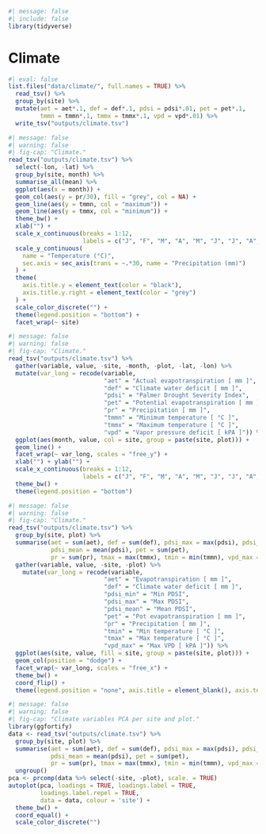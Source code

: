 ```r
#| message: false
#| include: false
library(tidyverse)
```

# Climate {.unnumbered}

```r
#| eval: false
list.files("data/climate/", full.names = TRUE) %>% 
  read_tsv() %>% 
  group_by(site) %>% 
  mutate(aet = aet*.1, def = def*.1, pdsi = pdsi*.01, pet = pet*.1,
         tmmn = tmmn*.1, tmmx = tmmx*.1, vpd = vpd*.01) %>% 
  write_tsv("outputs/climate.tsv") 
```

```r
#| message: false
#| warning: false
#| fig-cap: "Climate."
read_tsv("outputs/climate.tsv") %>% 
  select(-lon, -lat) %>% 
  group_by(site, month) %>% 
  summarise_all(mean) %>% 
  ggplot(aes(x = month)) +
  geom_col(aes(y = pr/30), fill = "grey", col = NA) +
  geom_line(aes(y = tmmn, col = "maximum")) +
  geom_line(aes(y = tmmx, col = "minimum")) +
  theme_bw() +
  xlab("") + 
  scale_x_continuous(breaks = 1:12,
                     labels = c("J", "F", "M", "A", "M", "J", "J", "A", "S", "O", "N", "D")) +
  scale_y_continuous(
    name = "Temperature (°C)",
    sec.axis = sec_axis(trans = ~.*30, name = "Precipitation (mm)")
  ) +
  theme(
    axis.title.y = element_text(color = "black"),
    axis.title.y.right = element_text(color = "grey")
  ) +
  scale_color_discrete("") +
  theme(legend.position = "bottom") +
  facet_wrap(~ site)
```

```r
#| message: false
#| warning: false
#| fig-cap: "Climate."
read_tsv("outputs/climate.tsv") %>% 
  gather(variable, value, -site, -month, -plot, -lat, -lon) %>% 
  mutate(var_long = recode(variable,
                           "aet" = "Actual evapotranspiration [ mm ]",
                           "def" = "Climate water deficit [ mm ]",
                           "pdsi" = "Palmer Drought Severity Index",
                           "pet" = "Potential evapotranspiration [ mm ]",
                           "pr" = "Precipitation [ mm ]",
                           "tmmn" = "Minimum temperature [ °C ]",
                           "tmmx" = "Maximum temperature [ °C ]",
                           "vpd" = "Vapor pressure deficit [ kPA ]")) %>% 
  ggplot(aes(month, value, col = site, group = paste(site, plot))) +
  geom_line() +
  facet_wrap(~ var_long, scales = "free_y") +
  xlab("") + ylab("") +
  scale_x_continuous(breaks = 1:12,
                     labels = c("J", "F", "M", "A", "M", "J", "J", "A", "S", "O", "N", "D")) +
  theme_bw() +
  theme(legend.position = "bottom")
```

```r
#| message: false
#| warning: false
#| fig-cap: "Climate."
read_tsv("outputs/climate.tsv") %>% 
  group_by(site, plot) %>% 
  summarise(aet = sum(aet), def = sum(def), pdsi_max = max(pdsi), pdsi_min = min(pdsi), 
            pdsi_mean = mean(pdsi), pet = sum(pet),
            pr = sum(pr), tmax = max(tmmx), tmin = min(tmmn), vpd_max = max(vpd)) %>% 
  gather(variable, value, -site, -plot) %>% 
    mutate(var_long = recode(variable,
                           "aet" = "Evapotranspiration [ mm ]",
                           "def" = "Climate water deficit [ mm ]",
                           "pdsi_min" = "Min PDSI",
                           "pdsi_max" = "Max PDSI",
                           "pdsi_mean" = "Mean PDSI",
                           "pet" = "Pot evapotranspiration [ mm ]",
                           "pr" = "Precipitation [ mm ]",
                           "tmin" = "Min temperature [ °C ]",
                           "tmax" = "Max temperature [ °C ]",
                           "vpd_max" = "Max VPD [ kPA ]")) %>% 
  ggplot(aes(site, value, fill = site, group = paste(site, plot))) +
  geom_col(position = "dodge") +
  facet_wrap(~ var_long, scales = "free_x") +
  theme_bw() +
  coord_flip() +
  theme(legend.position = "none", axis.title = element_blank(), axis.text.y = element_text(size = 7))
```

```r
#| message: false
#| warning: false
#| fig-cap: "Climate variables PCA per site and plot."
library(ggfortify)
data <- read_tsv("outputs/climate.tsv") %>% 
  group_by(site, plot) %>% 
  summarise(aet = sum(aet), def = sum(def), pdsi_max = max(pdsi), pdsi_min = min(pdsi), 
            pdsi_mean = mean(pdsi), pet = sum(pet),
            pr = sum(pr), tmax = max(tmmx), tmin = min(tmmn), vpd_max = max(vpd)) %>% 
  ungroup()
pca <- prcomp(data %>% select(-site, -plot), scale. = TRUE)
autoplot(pca, loadings = TRUE, loadings.label = TRUE,
         loadings.label.repel = TRUE,
         data = data, colour = 'site') +
  theme_bw() +
  coord_equal() +
  scale_color_discrete("")
```
